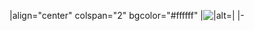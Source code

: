 |align="center" colspan="2" bgcolor="#ffffff" |[[File:{{{File}}}|{{{Size}}}|alt={{{Alt}}}|{{{Caption}}}]]
|-<noinclude>
{{Documentation}}
</noinclude>